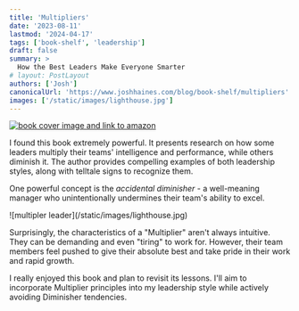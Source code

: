 ```yaml
---
title: 'Multipliers'
date: '2023-08-11'
lastmod: '2024-04-17'
tags: ['book-shelf', 'leadership']
draft: false
summary: >
  How the Best Leaders Make Everyone Smarter
# layout: PostLayout
authors: ['Josh']
canonicalUrl: 'https://www.joshhaines.com/blog/book-shelf/multipliers'
images: ['/static/images/lighthouse.jpg']
---
```


<div className="mx-auto w-1/3">
  <a href="https://www.amazon.com/Multipliers-Best-Leaders-Everyone-Smarter/dp/0062663070">
    <img
      alt="book cover image and link to amazon"
      src="https://m.media-amazon.com/images/I/51owEqrIERL._SY445_SX342_.jpg"
    />
  </a>
</div>

I found this book extremely powerful. It presents research on how some leaders multiply their teams' intelligence and performance, while others diminish it. The author provides compelling examples of both leadership styles, along with telltale signs to recognize them.

One powerful concept is the _accidental diminisher_ - a well-meaning manager who unintentionally undermines their team's ability to excel.

<div className="-mx-2 flex flex-wrap justify-center overflow-hidden xl:-mx-2">
  <div className="my-1 w-full overflow-hidden px-2 xl:my-1 xl:w-3/4 xl:px-2">
    ![multipler leader](/static/images/lighthouse.jpg)
  </div>
</div>

Surprisingly, the characteristics of a "Multiplier" aren't always intuitive. They can be demanding and even "tiring" to work for. However, their team members feel pushed to give their absolute best and take pride in their work and rapid growth.

I really enjoyed this book and plan to revisit its lessons. I'll aim to incorporate Multiplier principles into my leadership style while actively avoiding Diminisher tendencies.
